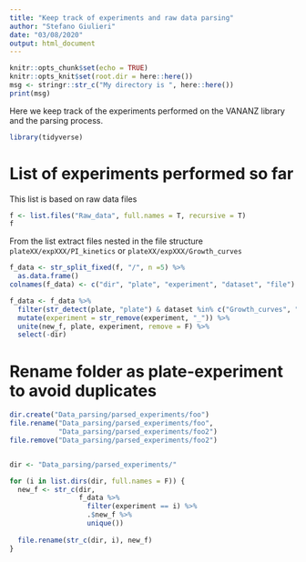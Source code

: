 ```yaml
---
title: "Keep track of experiments and raw data parsing"
author: "Stefano Giulieri"
date: "03/08/2020"
output: html_document
---
```


```r
knitr::opts_chunk$set(echo = TRUE)
knitr::opts_knit$set(root.dir = here::here())
msg <- stringr::str_c("My directory is ", here::here())
print(msg)
```

Here we keep track of the experiments performed on the VANANZ library and the parsing process.

```r
library(tidyverse)
```

# List of experiments performed so far

This list is based on raw data files

```r
f <- list.files("Raw_data", full.names = T, recursive = T)
f
```

From the list extract files nested in the file structure `plateXX/expXXX/PI_kinetics` or `plateXX/expXXX/Growth_curves`

```r
f_data <- str_split_fixed(f, "/", n =5) %>%
  as.data.frame() 
colnames(f_data) <- c("dir", "plate", "experiment", "dataset", "file")

f_data <- f_data %>%
  filter(str_detect(plate, "plate") & dataset %in% c("Growth_curves", "PI_kinetics")) %>%
  mutate(experiment = str_remove(experiment, "_")) %>%
  unite(new_f, plate, experiment, remove = F) %>%
  select(-dir)
```

# Rename folder as plate-experiment to avoid duplicates

```r
dir.create("Data_parsing/parsed_experiments/foo")
file.rename("Data_parsing/parsed_experiments/foo",
            "Data_parsing/parsed_experiments/foo2")
file.remove("Data_parsing/parsed_experiments/foo2")


dir <- "Data_parsing/parsed_experiments/"

for (i in list.dirs(dir, full.names = F)) {
  new_f <- str_c(dir,
                 f_data %>%
                   filter(experiment == i) %>%
                   .$new_f %>%
                   unique())
  
  file.rename(str_c(dir, i), new_f)
}
```

